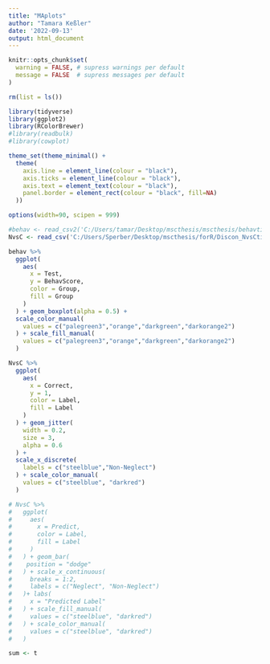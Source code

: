 ```yaml
---
title: "MAplots"
author: "Tamara Keßler"
date: '2022-09-13'
output: html_document
---
```


```r
knitr::opts_chunk$set(
  warning = FALSE, # supress warnings per default 
  message = FALSE  # supress messages per default 
)
```

```r
rm(list = ls())
```

```r
library(tidyverse)
library(ggplot2)
library(RColorBrewer)
#library(readbulk)
#library(cowplot)
```

```r
theme_set(theme_minimal() +
  theme(
    axis.line = element_line(colour = "black"),
    axis.ticks = element_line(colour = "black"),
    axis.text = element_text(colour = "black"),
    panel.border = element_rect(colour = "black", fill=NA)
  ))

options(width=90, scipen = 999)
```

```r

#behav <- read_csv2('C:/Users/tamar/Desktop/mscthesis/mscthesis/behavtidy.csv')
NvsC <- read_csv('C:/Users/Sperber/Desktop/mscthesis/forR/Discon_NvsCtidy.csv')

```

```r

behav %>%
  ggplot(
    aes(
      x = Test, 
      y = BehavScore,
      color = Group,
      fill = Group
    )
  ) + geom_boxplot(alpha = 0.5) +
  scale_color_manual(
    values = c("palegreen3","orange","darkgreen","darkorange2")
  ) + scale_fill_manual(
    values = c("palegreen3","orange","darkgreen","darkorange2")
  )

```

```r

NvsC %>%
  ggplot(
    aes(
      x = Correct,
      y = 1,
      color = Label,
      fill = Label
    )
  ) + geom_jitter(
    width = 0.2,
    size = 3,
    alpha = 0.6
  ) +
  scale_x_discrete(
    labels = c("steelblue","Non-Neglect")
  ) + scale_color_manual(
    values = c("steelblue", "darkred")
  )

# NvsC %>%
#   ggplot(
#     aes(
#       x = Predict,
#       color = Label,
#       fill = Label
#     )
#   ) + geom_bar(
#    position = "dodge"
#   ) + scale_x_continuous(
#     breaks = 1:2,
#     labels = c("Neglect", "Non-Neglect")
#   )+ labs(
#     x = "Predicted Label"
#   ) + scale_fill_manual(
#     values = c("steelblue", "darkred")
#   ) + scale_color_manual(
#     values = c("steelblue", "darkred")
#   )
```

```r

sum <- t


```